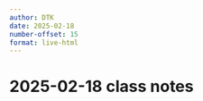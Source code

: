```yaml
---
author: DTK
date: 2025-02-18
number-offset: 15
format: live-html
---
```


# 2025-02-18 class notes




